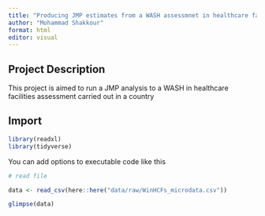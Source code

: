 ```yaml
---
title: "Producing JMP estimates from a WASH assessmnet in healthcare facilities"
author: "Mohammad Shakkour"
format: html
editor: visual
---
```


## Project Description

This project is aimed to run a JMP analysis to a WASH in healthcare facilities assessment carried out in a country

## Import

```r

library(readxl)
library(tidyverse)

```

You can add options to executable code like this

```r

# read file

data <- read_csv(here::here("data/raw/WinHCFs_microdata.csv"))

glimpse(data)

```
